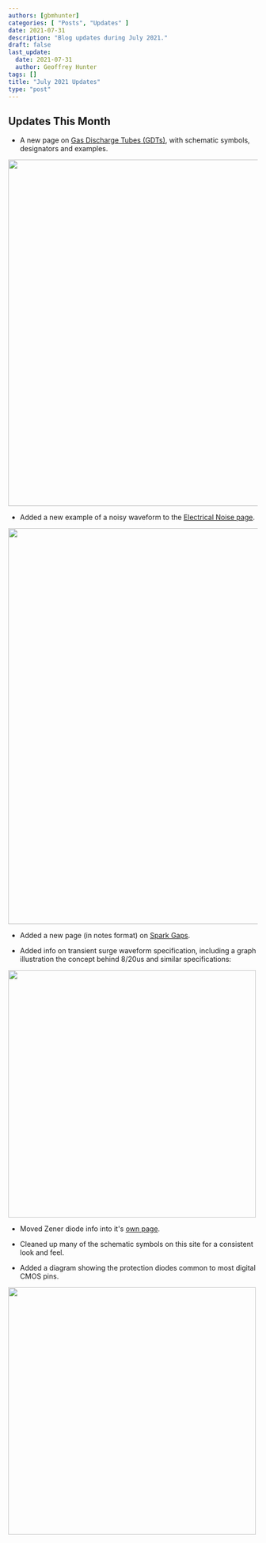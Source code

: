 ```yaml
---
authors: [gbmhunter]
categories: [ "Posts", "Updates" ]
date: 2021-07-31
description: "Blog updates during July 2021."
draft: false
last_update:
  date: 2021-07-31
  author: Geoffrey Hunter
tags: []
title: "July 2021 Updates"
type: "post"
---
```



## Updates This Month

* A new page on [Gas Discharge Tubes (GDTs)](/electronics/components/gas-discharge-tubes-gdts/), with schematic symbols, designators and examples.

<Image src={gas_discharge_tubes_gdts_schematic_symbols_screenshot} width="700px"></Image>

* Added a new example of a noisy waveform to the [Electrical Noise page](/electronics/circuit-design/electrical-noise/).

<Image src={noise_screenshot} width="800px"></Image>

* Added a new page (in notes format) on [Spark Gaps](/electronics/components/spark-gaps/).

* Added info on transient surge waveform specification, including a graph illustration the concept behind 8/20us and similar specifications:

<Image src={transient_pulse_specification_graph_screenshot} width="500px"></Image>

* Moved Zener diode info into it's [own page](/electronics/components/diodes/zener-diodes/).

* Cleaned up many of the schematic symbols on this site for a consistent look and feel.

* Added a diagram showing the protection diodes common to most digital CMOS pins.

<Image src={cmos_io_esd_screenshot} width="500px"></Image>
